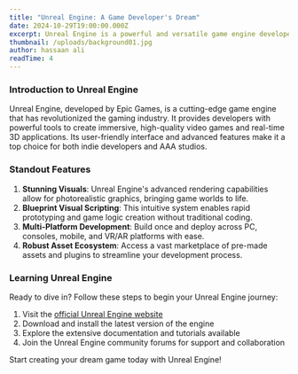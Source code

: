 ```yaml
---
title: "Unreal Engine: A Game Developer's Dream"
date: 2024-10-29T19:00:00.000Z
excerpt: Unreal Engine is a powerful and versatile game engine developed by Epic Games.
thumbnail: /uploads/background01.jpg
author: hassaan ali
readTime: 4
---
```


### Introduction to Unreal Engine

Unreal Engine, developed by Epic Games, is a cutting-edge game engine that has revolutionized the gaming industry. It provides developers with powerful tools to create immersive, high-quality video games and real-time 3D applications. Its user-friendly interface and advanced features make it a top choice for both indie developers and AAA studios.

### Standout Features

1. **Stunning Visuals**: Unreal Engine's advanced rendering capabilities allow for photorealistic graphics, bringing game worlds to life.
2. **Blueprint Visual Scripting**: This intuitive system enables rapid prototyping and game logic creation without traditional coding.
3. **Multi-Platform Development**: Build once and deploy across PC, consoles, mobile, and VR/AR platforms with ease.
4. **Robust Asset Ecosystem**: Access a vast marketplace of pre-made assets and plugins to streamline your development process.

### Learning Unreal Engine

Ready to dive in? Follow these steps to begin your Unreal Engine journey:

1. Visit the [official Unreal Engine website](https://www.unrealengine.com/)
2. Download and install the latest version of the engine
3. Explore the extensive documentation and tutorials available
4. Join the Unreal Engine community forums for support and collaboration

<YouTubeEmbed id="9VyhmVEh-Qg" />

Start creating your dream game today with Unreal Engine!

